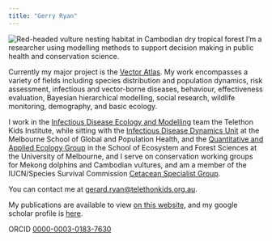 ```yaml
---
title: "Gerry Ryan"
---
```


![Red-headed vulture nesting habitat in Cambodian dry tropical forest](images/rhv_nest-area_mekong_2012_37.jpg)
I'm a researcher using modelling methods to support decision making in public health and conservation science.

Currently my major project is the [Vector Atlas](https://vectoratlas.icipe.org){target="_blank"}. My work encompasses a variety of fields including species distribution and population dynamics, risk assessment, infectious and vector-borne diseases, behaviour, effectiveness evaluation, Bayesian hierarchical modelling, social research, wildlife monitoring, demography, and basic ecology.

I work in the [Infectious Disease Ecology and Modelling](https://www.telethonkids.org.au/our-research/brain-and-behaviour/child-health-analytics-research-program/infectious-disease-ecology-and-modelling/){target="_blank"} team the Telethon Kids Institute, while sitting with the [Infectious Disease Dynamics Unit](https://mspgh.unimelb.edu.au/research-groups/centre-for-epidemiology-and-biostatistics-research/Infectious-Disease-Dynamics){target="_blank"} at the Melbourne School of Global and Population Health, and the [Quantitative and Applied Ecology Group](http://qaeco.com/){target="_blank"} in the School of Ecosystem and Forest Sciences at the University of Melbourne, and I serve on conservation working groups for Mekong dolphins and Cambodian vultures, and am a member of the IUCN/Species Survival Commission [Cetacean Specialist Group](http://iucn-csg.org/){target="_blank"}.

You can contact me at <gerard.ryan@telethonkids.org.au>.

My publications are available to view [on this website](publications.qmd), and my google scholar profile is [here](https://scholar.google.com.au/citations?user=pU7MMEoAAAAJ&hl=en){target="_blank"}.

ORCID [0000-0003-0183-7630](https://orcid.org/0000-0003-0183-7630)